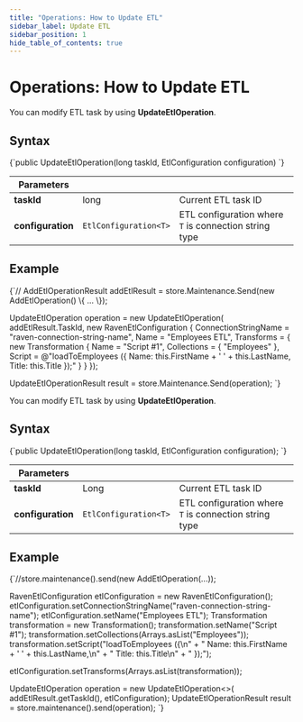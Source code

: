 ---
title: "Operations: How to Update ETL"
sidebar_label: Update ETL
sidebar_position: 1
hide_table_of_contents: true
---




# Operations: How to Update ETL
<LanguageSwitcher supportedLanguages={supportedLanguages} />
<LanguageContent language="csharp">


You can modify ETL task by using **UpdateEtlOperation**.

## Syntax

<TabItem value="update_etl_operation" label="update_etl_operation">
<CodeBlock language="csharp">
{`public UpdateEtlOperation(long taskId, EtlConfiguration<T> configuration)
`}
</CodeBlock>
</TabItem>

| Parameters | | |
| ------------- | ----- | ---- |
| **taskId** | long | Current ETL task ID | 
| **configuration** | `EtlConfiguration<T>` | ETL configuration where `T` is connection string type |

## Example

<TabItem value="update_etl_example" label="update_etl_example">
<CodeBlock language="csharp">
{`// AddEtlOperationResult addEtlResult = store.Maintenance.Send(new AddEtlOperation<RavenConnectionString>() \{ ... \});

UpdateEtlOperation<RavenConnectionString> operation = new UpdateEtlOperation<RavenConnectionString>(
    addEtlResult.TaskId,
    new RavenEtlConfiguration
    \{
        ConnectionStringName = "raven-connection-string-name",
        Name = "Employees ETL",
        Transforms =
        \{
            new Transformation
            \{
                Name = "Script #1",
                Collections =
                \{
                    "Employees"
                \},
                Script = @"loadToEmployees (\{
                        Name: this.FirstName + ' ' + this.LastName,
                        Title: this.Title
                \});"
            \}
        \}
    \});

UpdateEtlOperationResult result = store.Maintenance.Send(operation);
`}
</CodeBlock>
</TabItem>


</LanguageContent>
<LanguageContent language="java">


You can modify ETL task by using **UpdateEtlOperation**.

## Syntax

<TabItem value="update_etl_operation" label="update_etl_operation">
<CodeBlock language="java">
{`public UpdateEtlOperation(long taskId, EtlConfiguration<T> configuration);
`}
</CodeBlock>
</TabItem>

| Parameters | | |
| ------------- | ----- | ---- |
| **taskId** | Long | Current ETL task ID | 
| **configuration** | `EtlConfiguration<T>` | ETL configuration where `T` is connection string type |

## Example

<TabItem value="update_etl_example" label="update_etl_example">
<CodeBlock language="java">
{`//store.maintenance().send(new AddEtlOperation<RavenConnectionString>(...));

RavenEtlConfiguration etlConfiguration = new RavenEtlConfiguration();
etlConfiguration.setConnectionStringName("raven-connection-string-name");
etlConfiguration.setName("Employees ETL");
Transformation transformation = new Transformation();
transformation.setName("Script #1");
transformation.setCollections(Arrays.asList("Employees"));
transformation.setScript("loadToEmployees (\{\\n" +
    "                        Name: this.FirstName + ' ' + this.LastName,\\n" +
    "                            Title: this.Title\\n" +
    "                    \});");

etlConfiguration.setTransforms(Arrays.asList(transformation));

UpdateEtlOperation<RavenConnectionString> operation = new UpdateEtlOperation<>(
    addEtlResult.getTaskId(), etlConfiguration);
UpdateEtlOperationResult result = store.maintenance().send(operation);
`}
</CodeBlock>
</TabItem>


</LanguageContent>

<!---
### ETL
- [Basics](../../../../server/ongoing-tasks/etl/basics)
- [RavenDB ETL](../../../../server/ongoing-tasks/etl/raven)
- [SQL ETL](../../../../server/ongoing-tasks/etl/sql)

### Studio
- [RavenDB ETL Task](../../../../studio/database/tasks/ongoing-tasks/ravendb-etl-task)


-->